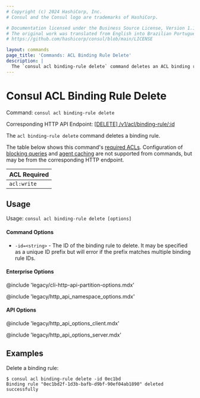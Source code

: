 ```yaml
---
# Copyright (c) 2024 HashiCorp, Inc.
# Consul and the Consul logo are trademarks of HashiCorp.

# Documentation licensed under the Business Source License, Version 1.1.
# The original work was translated from English into Brazilian Portuguese.
# https://github.com/hashicorp/consul/blob/main/LICENSE

layout: commands
page_title: 'Commands: ACL Binding Rule Delete'
description: |
  The `consul acl binding-rule delete` command deletes an ACL binding rule according to a specified ID. These rules bind auth methods to specific services or roles.
---
```


# Consul ACL Binding Rule Delete

Command: `consul acl binding-rule delete`

Corresponding HTTP API Endpoint: [\[DELETE\] /v1/acl/binding-rule/:id](/consul/api-docs/acl/binding-rules#delete-a-binding-rule)

The `acl binding-rule delete` command deletes a binding rule.

The table below shows this command's [required ACLs](/consul/api-docs/api-structure#authentication). Configuration of
[blocking queries](/consul/api-docs/features/blocking) and [agent caching](/consul/api-docs/features/caching)
are not supported from commands, but may be from the corresponding HTTP endpoint.

| ACL Required |
| ------------ |
| `acl:write`  |

## Usage

Usage: `consul acl binding-rule delete [options]`

#### Command Options

- `-id=<string>` - The ID of the binding rule to delete. It may be specified as a
  unique ID prefix but will error if the prefix matches multiple binding rule IDs.

#### Enterprise Options

@include 'legacy/cli-http-api-partition-options.mdx'

@include 'legacy/http_api_namespace_options.mdx'

#### API Options

@include 'legacy/http_api_options_client.mdx'

@include 'legacy/http_api_options_server.mdx'

## Examples

Delete a binding rule:

```shell-session
$ consul acl binding-rule delete -id 0ec1bd
Binding rule "0ec1bd2f-1d3b-bafb-d9bf-90ef04ab1890" deleted successfully
```
